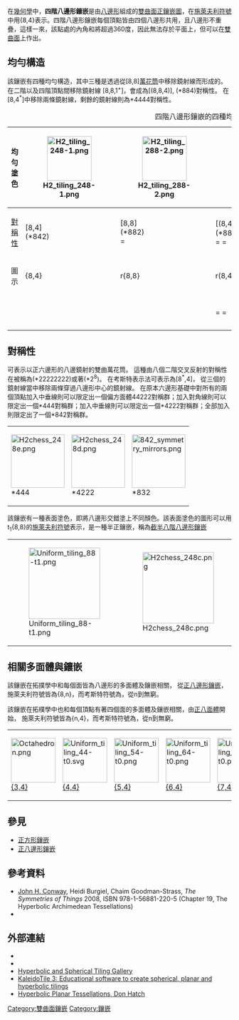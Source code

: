 {{Polyhedronbox
| name =  四階八邊形鑲嵌
| imagename =  H2 tiling 248-1.png
| rotating =  H2 tiling 248-1.png
| rinfo = 龐加萊圓盤模型
| Type =  [[雙曲正鑲嵌|雙曲正鑲嵌]]
| Coxeter_diagram =  {{CDD|node_1|8|node|4|node}}<br>{{CDD|node|8|node_1|8|node}}
| Vertice_type = 8<sup>4</sup>
| Schläfli =  {8,4}<br>r{8,8}
| Wythoff = 4 | 8 2
| Rotation_group = [8,4]<sup>+</sup>, (842)
| Symmetry_group = [8,4], (*842)<br> [8,8], (*882)
| dual =  [[八階正方形鑲嵌|八階正方形鑲嵌]]
| Properties = [[Vertex-transitive|Vertex-transitive]]、 [[edge-transitive|edge-transitive]]、 [[face-transitive|face-transitive]]
| 3d_image = 
| 3d_image_info = 
| vfigimage = 
| dual_image =  H2_tiling_248-4.png
}}
在[[幾何學|幾何學]]中，'''四階八邊形鑲嵌'''是由[[八邊形|八邊形]]組成的[[雙曲面|雙曲面]][[正鑲嵌圖|正鑲嵌圖]]，在[[施萊夫利符號|施萊夫利符號]]中用{8,4}表示。四階八邊形鑲嵌每個頂點皆由四個八邊形共用，且八邊形不重疊，這樣一來，該點處的內角和將超過360度，因此無法存於平面上，但可以在[[雙曲面|雙曲面]]上作出。

== 均勻構造 ==
該鑲嵌有四種均勻構造，其中三種是透過從[8,8][[萬花筒|萬花筒]]中移除鏡射線而形成的。 在二階以及四階頂點間移除鏡射線 [8,8,1<sup>+</sup>]，會成為[(8,8,4)], (*884)對稱性。 在[8,4<sup>*</sup>]中移除兩條鏡射線，剩餘的鏡射線則為*4444對稱性。
{| class=wikitable
|+ 四階八邊形鑲嵌的四種均勻塗色
|- align=center
!均勻塗色
|[[File:H2_tiling_248-1.png|100px]]
|[[File:H2_tiling_288-2.png|100px]]
|[[File:H2_tiling_488-5.png|100px]]
|[[File:H2_tiling_488-5-4color.png|100px]]
|- align=center valign=top
![[對稱性|對稱性]]
|[8,4]<BR>(*842)<BR>{{CDD|node_c1|8|node_c2|4|node_c3}}
|[8,8]<BR>(*882)<BR>{{CDD|node_c1|8|node_c2|4|node_h0}} = {{CDD|node_c2|8|node_c1|8|node_c2}}
|[(8,4,8)] = [8,8,1<sup>+</sup>]<BR>(*884)<BR>{{CDD|node_c2|8|node_c1|8|node_h0}} = {{CDD|node_c2|split1-88|branch_c1|label4}}
{{CDD|node_c1|8|node_h0|4|node_c2}} = {{CDD|label4|branch_c1|2a2b-cross|nodeab_c2}}
|[1<sup>+</sup>,8,8,1<sup>+</sup>]<BR>(*4444)<BR>{{CDD|node_c1|8|node_g|4sg|node_g}} =<BR>{{CDD|label4|branch_c1|4a4b-cross|branch_c1|label4}}
|- align=center
!圖示
|{8,4}
|r{8,8}
|r(8,4,8) = r{8,8}{{frac|1|2}}
|r{8,4}{{frac|1|8}} = r{8,8}{{frac|1|4}}
|- align=center
!{{en-link|考斯特圖|Coxeter diagram|考斯特圖}}
|{{CDD|node_1|8|node|4|node}}
|{{CDD|node|8|node_1|8|node}}
|{{CDD|node|8|node_1|8|node_h0}} = {{CDD|node|split1-88|branch_11|label4}}
{{CDD|node_1|8|node_h0|4|node}} = {{CDD|label4|branch_11|2a2b-cross|nodes}}
|{{CDD|node_h0|8|node_1|8|node_h0}} = {{CDD|labelh|node|split1-88|branch_11|label4}} =<BR>{{CDD|node_1|8|node_g|4sg|node_g}} ={{CDD|label4|branch_11|4a4b-cross|branch_11|label4}}
|}

== 對稱性 ==
可表示以正六邊形的八邊鏡射的雙曲萬花筒。 這種由八個二階交叉反射的對稱性在{{en-link|軌形符號|Orbifold notation}}被稱為(*22222222)或著(*2<sup>8</sup>)。 在考斯特表示法可表示為[8<sup>*</sup>,4]， 從三個的鏡射線當中移除兩條穿過八邊形中心的鏡射線。 在原本六邊形基礎中對所有的兩個頂點加入中垂線則可以限定出一個偏方面體44222對稱群；加入對角線則可以限定出一個*444對稱群；加入中垂線則可以限定出一個*4222對稱群；全部加入則限定出了一個*842對稱群。 
{| class=wikitable
|- align=center
|[[File:H2chess_248e.png|120px]]<BR>*444
|[[File:H2chess_248d.png|120px]]<BR>*4222
|[[File:842_symmetry_mirrors.png|120px]]<BR>*832
|}

該鑲嵌有一種表面塗色，即將八邊形交錯塗上不同顏色。該表面塗色的圖形可以用t<sub>1</sub>{8,8}的[[施萊夫利符號|施萊夫利符號]]表示，是一種半正鑲嵌，稱為[[截半八階八邊形鑲嵌|截半八階八邊形鑲嵌]]
{|
|[[File:Uniform_tiling_88-t1.png|160px]]
|[[File:H2chess_248c.png|160px]]
|}

== 相關多面體與鑲嵌 ==

該鑲嵌在拓撲學中和每個面皆為八邊形的多面體及鑲嵌相關， 從[[正八邊形鑲嵌|正八邊形鑲嵌]]，施萊夫利符號皆為{8,n}，而考斯特符號為{{CDD|node_1|8|node|n|node}}，從n到無窮。
{{正八邊形鑲嵌}}


該鑲嵌在拓樸學中也和每個頂點有著四個面的多面體及鑲嵌相關，由[[正八面體|正八面體]]開始， 施萊夫利符號皆為{n,4}，而考斯特符號為{{CDD|node_1|n|node|4|node}}，從n到無窮。
{{四階正鑲嵌}}
{| class="wikitable"
|- align=center
|[[Image:Octahedron.png|100px]]<BR>[[正八面體|{3,4}]]<BR>{{CDD|node_1|3|node|4|node}}
|[[File:Uniform_tiling_44-t0.svg|100px]]<BR>[[正方形鑲嵌|{4,4}]]<BR>{{CDD|node_1|4|node|4|node}}
|[[Image:Uniform_tiling_54-t0.png|100px]]<BR>[[四階五邊形鑲嵌|{5,4}]]<BR>{{CDD|node_1|5|node|4|node}}
|[[Image:Uniform_tiling_64-t0.png|100px]]<BR>[[四階六邊形鑲嵌|{6,4}]]<BR>{{CDD|node_1|6|node|4|node}}
|[[Image:Uniform_tiling_74-t0.png|100px]]<BR>[[四階七邊形鑲嵌|{7,4}]]<BR>{{CDD|node_1|7|node|4|node}}
|[[Image:Uniform_tiling_84-t0.png|100px]]<BR>{8,4}<BR>{{CDD|node_1|8|node|4|node}}
|...
|[[File:H2_tiling_24i-1.png|100px]]<BR>{∞,4}<BR>{{CDD|node_1|infin|node|4|node}}
|}

==參見==
{{Commons category|Order-4 octagonal tiling}}
*[[正方形鑲嵌|正方形鑲嵌]]
*[[正八邊形鑲嵌|正八邊形鑲嵌]]


==參考資料==
* [[John_Horton_Conway|John H. Conway]], Heidi Burgiel, Chaim Goodman-Strass, ''The Symmetries of Things'' 2008, ISBN 978-1-56881-220-5 (Chapter 19, The Hyperbolic Archimedean Tessellations)
* {{Cite book|title=The Beauty of Geometry: Twelve Essays|url=https://archive.org/details/beautyofgeometry0000coxe|year=1999|publisher=Dover Publications|lccn=99035678|isbn=0-486-40919-8|chapter=Chapter 10: Regular honeycombs in hyperbolic space}}

== 外部連結 ==
*{{MathWorld | urlname= HyperbolicTiling | title = Hyperbolic tiling}}
*{{MathWorld | urlname=PoincareHyperbolicDisk | title = Poincaré hyperbolic disk }}
* [http://bork.hampshire.edu/~bernie/hyper/ Hyperbolic and Spherical Tiling Gallery]{{Wayback|url=http://bork.hampshire.edu/~bernie/hyper/ |date=20130324095520 }}
* [http://geometrygames.org/KaleidoTile/index.html KaleidoTile 3: Educational software to create spherical, planar and hyperbolic tilings] {{Wayback|url=http://geometrygames.org/KaleidoTile/index.html |date=20210621190218 }}
* [http://www.plunk.org/~hatch/HyperbolicTesselations Hyperbolic Planar Tessellations, Don Hatch]{{Wayback|url=http://www.plunk.org/~hatch/HyperbolicTesselations |date=20170421011529 }}

{{正多邊形鑲嵌}}

[[Category:雙曲面鑲嵌|Category:雙曲面鑲嵌]]
[[Category:鑲嵌|Category:鑲嵌]]